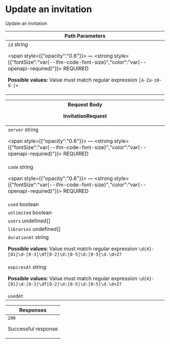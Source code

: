 
# Update an invitation





Update an invitation


<table style={{"display":"table","width":"100%"}}>
<thead><tr><th style={{"textAlign":"left"}}>Path Parameters</th></tr></thead>
<tbody>
<tr>
<td>
<code>id</code>
<span style={{"opacity":"0.6"}}> string</span>

<span style={{"opacity":"0.6"}}> — </span>
<strong style={{"fontSize":"var(--ifm-code-font-size)","color":"var(--openapi-required)"}}> REQUIRED</strong>


<div style={{"marginTop":"var(--ifm-table-cell-padding)"}}>


**Possible values:** Value must match regular expression `[A-Za-z0-9-]+`


</div>





</td>
</tr>
</tbody>
</table>
<table style={{"display":"table","width":"100%"}}>
<thead>
<tr>
<th style={{"textAlign":"left"}}>
<span>Request Body </span>


<div>


InvitationRequest


</div>
</th>
</tr>
</thead>
<tbody>
<tr>
<td>
<code>server</code>
<span style={{"opacity":"0.6"}}> string</span>

<span style={{"opacity":"0.6"}}> — </span>
<strong style={{"fontSize":"var(--ifm-code-font-size)","color":"var(--openapi-required)"}}> REQUIRED</strong>




</td>
</tr>
<tr>
<td>
<code>code</code>
<span style={{"opacity":"0.6"}}> string</span>

<span style={{"opacity":"0.6"}}> — </span>
<strong style={{"fontSize":"var(--ifm-code-font-size)","color":"var(--openapi-required)"}}> REQUIRED</strong>




</td>
</tr>
<tr>
<td>
<code>used</code>
<span style={{"opacity":"0.6"}}> boolean</span>




</td>
</tr>
<tr>
<td>
<code>unlimited</code>
<span style={{"opacity":"0.6"}}> boolean</span>




</td>
</tr>
<tr>
<td>
<code>users</code>
<span style={{"opacity":"0.6"}}> undefined[]</span>




</td>
</tr>
<tr>
<td>
<code>libraries</code>
<span style={{"opacity":"0.6"}}> undefined[]</span>




</td>
</tr>
<tr>
<td>
<code>durationAt</code>
<span style={{"opacity":"0.6"}}> string</span>



<div style={{"marginTop":"var(--ifm-table-cell-padding)"}}>


**Possible values:** Value must match regular expression `\d{4}-[01]\d-[0-3]\dT[0-2]\d:[0-5]\d:[0-5]\d.\d+Z?`


</div>


</td>
</tr>
<tr>
<td>
<code>expiresAt</code>
<span style={{"opacity":"0.6"}}> string</span>



<div style={{"marginTop":"var(--ifm-table-cell-padding)"}}>


**Possible values:** Value must match regular expression `\d{4}-[01]\d-[0-3]\dT[0-2]\d:[0-5]\d:[0-5]\d.\d+Z?`


</div>


</td>
</tr>
<tr>
<td>
<code>usedAt</code>
<span style={{"opacity":"0.6"}}> </span>




</td>
</tr>
</tbody>
</table>
<table style={{"display":"table","width":"100%"}}>
<thead><tr><th style={{"textAlign":"left"}}>Responses</th></tr></thead>
<tbody>
<tr>
<td>
<div style={{"display":"flex"}}>
<div style={{"marginRight":"var(--ifm-table-cell-padding)"}}><code>200</code></div>
<div>


Successful response


</div>
</div>
<div></div>
</td>
</tr>
</tbody>
</table>
